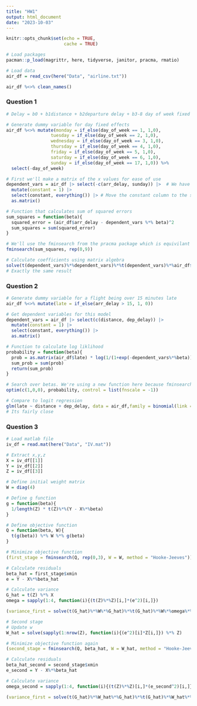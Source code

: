 ```yaml
---
title: "HW1"
output: html_document
date: "2023-10-03"
---
```


```r
knitr::opts_chunk$set(echo = TRUE,
                      cache = TRUE)
```

```r
# Load packages
pacman::p_load(magrittr, here, tidyverse, janitor, pracma, rmatio)

# Load data
air_df = read_csv(here("Data", "airline.txt"))

air_df %<>% clean_names()
```

### Question 1

```r
# Delay = b0 + b1distance + b2departure delay + b3-8 day of week fixed effects

# Generate dummy variable for day fixed effects
air_df %<>% mutate(monday = if_else(day_of_week == 1, 1,0),
                 tuesday = if_else(day_of_week == 2, 1,0),
                 wednesday = if_else(day_of_week == 3, 1,0),
                 thursday = if_else(day_of_week == 4, 1,0),
                 friday = if_else(day_of_week == 5, 1,0),
                 saturday = if_else(day_of_week == 6, 1,0),
                 sunday = if_else(day_of_week == 17, 1,0)) %>%
  select(-day_of_week)

# First we'll make a matrix of the x values for ease of use
dependent_vars = air_df |> select(-c(arr_delay, sunday)) |>  # We have to drop sunday because of multicollinearity of the dummy variables
  mutate(constant = 1) |> 
  select(constant, everything()) |> # Move the constant column to the start to match the output of lm
  as.matrix()

# Function that calculates sum of squared errors
sum_squares = function(beta){
  squared_error = (air_df$arr_delay - dependent_vars %*% beta)^2
  sum_squares = sum(squared_error)
}

# We'll use the fminsearch from the pracma package which is equivilant to its matlab version to find the optimized betas
fminsearch(sum_squares, rep(0,9))

# Calculate coefficients using matrix algebra
solve(t(dependent_vars)%*%dependent_vars)%*%t(dependent_vars)%*%air_df$arr_delay
# Exactly the same result
```

### Question 2

```r
# Generate dummy variable for a flight being over 15 minutes late
air_df %<>% mutate(late = if_else(arr_delay > 15, 1, 0))

# Get dependent variables for this model
dependent_vars = air_df |> select(c(distance, dep_delay)) |> 
  mutate(constant = 1) |> 
  select(constant, everything()) |> 
  as.matrix()

# Function to calculate log liklihood
probability = function(beta){
  prob = as.matrix(air_df$late) * log(1/(1+exp(-dependent_vars%*%beta))) + (1 - as.matrix(air_df$late)) * log(1 - 1/(1 + exp(-dependent_vars%*%beta)))
  sum_prob = sum(prob)
  return(sum_prob)
}

# Search over betas. We're using a new function here because fminsearch didn't work here. Fminsearch only iterated by steps of 1, so when the starting it checked beta = c(0,1,0) which breaks the objective function. This function seems to mitigate that
optim(c(1,0,0), probability, control = list(fnscale = -1))

# Compare to logit regression
glm(late ~ distance + dep_delay, data = air_df,family = binomial(link = "logit"))
# Its fairly close
```

### Question 3

```r
# Load matlab file
iv_df = read.mat(here("Data", "IV.mat"))

# Extract x,y,z
X = iv_df[[1]]
Y = iv_df[[2]]
Z = iv_df[[3]]

# Define initial weight matrix
W = diag(4)

# Define g function
g = function(beta){
  1/length(Z) * t(Z)%*%(Y - X%*%beta)
}

# Define objective function
Q = function(beta, W){
  t(g(beta)) %*% W %*% g(beta)
}

# Minimize objective function
(first_stage = fminsearch(Q, rep(0,3), W = W, method = "Hooke-Jeeves"))

# Calculate residuals
beta_hat = first_stage$xmin
e = Y - X%*%beta_hat

# Calculate variance
G_hat = t(Z) %*% X
omega = sapply(1:4, function(i){(t(Z)%*%Z)[i,]*(e^2)[i,]})

(variance_first = solve(t(G_hat)%*%W%*%G_hat)%*%t(G_hat)%*%W%*%omega%*%W%*%G_hat%*%solve(t(G_hat)%*%W%*%G_hat))

# Second stage
# Update w
W_hat = solve(sapply(1:nrow(Z), function(i){(e^2)[i]*Z[i,]}) %*% Z)

# Minimize objective function again
(second_stage = fminsearch(Q, beta_hat, W = W_hat, method = "Hooke-Jeeves"))

# Calculate residuals
beta_hat_second = second_stage$xmin
e_second = Y - X%*%beta_hat

# Calculate variance
omega_second = sapply(1:4, function(i){(t(Z)%*%Z)[i,]*(e_second^2)[i,]})

(variance_first = solve(t(G_hat)%*%W_hat%*%G_hat)%*%t(G_hat)%*%W_hat%*%omega_second%*%W_hat%*%G_hat%*%solve(t(G_hat)%*%W_hat%*%G_hat))
```
































